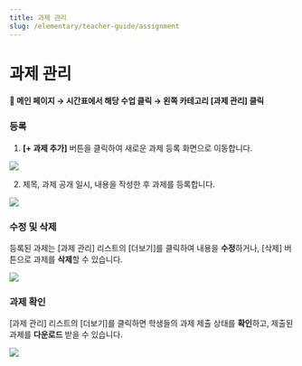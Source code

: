 ```yaml
---
title: 과제 관리
slug: /elementary/teacher-guide/assignment
---
```



# 과제 관리

#### 📍 메인 페이지 → 시간표에서 해당 수업 클릭 → 왼쪽 카테고리 [과제 관리] 클릭

### 등록

1. **[+ 과제 추가]** 버튼을 클릭하여 새로운 과제 등록 화면으로 이동합니다.

<Image src="/img/kr/elementary/teacher/07-01.jpg" size="lg" />

2. 제목, 과제 공개 일시, 내용을 작성한 후 과제를 등록합니다.

<Image src="/img/kr/elementary/teacher/07-02.jpg" size="lg" />

### 수정 및 삭제

등록된 과제는 [과제 관리] 리스트의 [더보기]를 클릭하여 내용을 **수정**하거나, [삭제] 버튼으로 과제를 **삭제**할 수 있습니다.

<Image src="/img/kr/elementary/teacher/07-03.jpg" size="lg" />

### 과제 확인

[과제 관리] 리스트의 [더보기]를 클릭하면 학생들의 과제 제출 상태를 **확인**하고, 제출된 과제를 **다운로드** 받을 수 있습니다.

<Image src="/img/kr/elementary/teacher/07-04.jpg" size="lg" />
